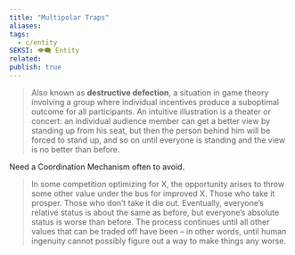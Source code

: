 ```yaml
---
title: "Multipolar Traps"
aliases: 
tags:
  - c/entity
SEKSI: 👁️‍🗨️ Entity
related:
publish: true
---
```




> Also known as **destructive defection**, a situation in game theory involving a group where individual incentives produce a suboptimal outcome for all participants. An intuitive illustration is a theater or concert: an individual audience member can get a better view by standing up from his seat, but then the person behind him will be forced to stand up, and so on until everyone is standing and the view is no better than before.

Need a <Link href="/c/coordination-mechanism" className="text-[var(--color-primary)] hover:underline hover:text-[var(--color-secondary)] transition-colors font-medium">Coordination Mechanism</Link> often to avoid.

> In some competition optimizing for X, the opportunity arises to throw some other value under the bus for improved X. Those who take it prosper. Those who don’t take it die out. Eventually, everyone’s relative status is about the same as before, but everyone’s absolute status is worse than before. The process continues until all other values that can be traded off have been – in other words, until human ingenuity cannot possibly figure out a way to make things any worse.
